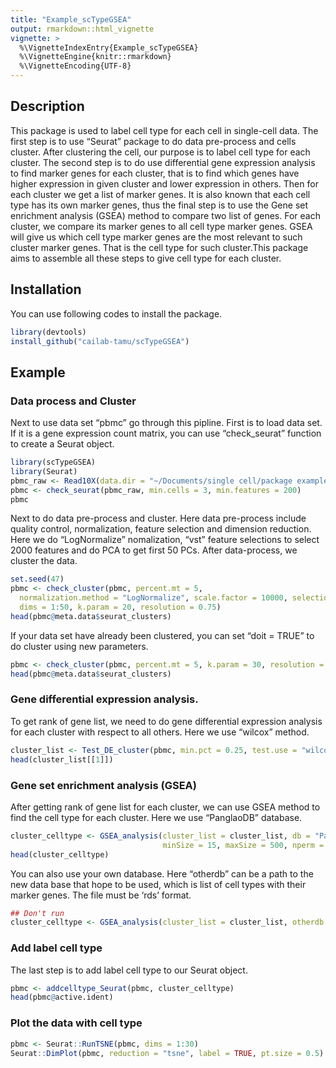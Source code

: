 ```yaml
---
title: "Example_scTypeGSEA"
output: rmarkdown::html_vignette
vignette: >
  %\VignetteIndexEntry{Example_scTypeGSEA}
  %\VignetteEngine{knitr::rmarkdown}
  %\VignetteEncoding{UTF-8}
---
```


## Description

This package is used to label cell type for each cell in single-cell data. The first step is to use “Seurat” package to do data pre-process and cells cluster. After clustering the cell, our purpose is to label cell type for each cluster. The second step is to do use differential gene expression analysis to find marker genes for each cluster, that is to find which genes have higher expression in given cluster and lower expression in others. Then for each cluster we get a list of marker genes. It is also known that each cell type has its own marker genes, thus the final step is to use the Gene set enrichment analysis (GSEA) method to compare two list of genes. For each cluster, we compare its marker genes to all cell type marker genes. GSEA will give us which cell type marker genes are the most relevant to such cluster marker genes. That is the cell type for such cluster.This package aims to assemble all these steps to give cell type for each cluster.

## Installation

You can use following codes to install the package.

```r
library(devtools)
install_github("cailab-tamu/scTypeGSEA")
```

## Example
### Data process and Cluster
Next to use data set "pbmc" go through this pipline. First is to load data set. If it is a gene expression count matrix, you can use "check_seurat" function to create a Seurat object.
```r
library(scTypeGSEA)
library(Seurat)
pbmc_raw <- Read10X(data.dir = "~/Documents/single cell/package example/R package/Seurat/cluster/data set")
pbmc <- check_seurat(pbmc_raw, min.cells = 3, min.features = 200)
pbmc
```
Next to do data pre-process and cluster. Here data pre-process include quality control, normalization, feature selection and dimension reduction. Here we do “LogNormalize” nomalization, "vst" feature selections to select 2000 features and do PCA to get first 50 PCs. After data-process, we cluster the data.
```r
set.seed(47)
pbmc <- check_cluster(pbmc, percent.mt = 5,
  normalization.method = "LogNormalize", scale.factor = 10000, selection.method = "vst", nfeatures = 2000, npcs = 50,
  dims = 1:50, k.param = 20, resolution = 0.75)
head(pbmc@meta.data$seurat_clusters)
```

If your data set have already been clustered, you can set "doit = TRUE" to do cluster using new parameters.
```r
pbmc <- check_cluster(pbmc, percent.mt = 5, k.param = 30, resolution = 0.5, doit = TRUE)
head(pbmc@meta.data$seurat_clusters)
```

### Gene differential expression analysis.
To get rank of gene list, we need to do gene differential expression analysis for each cluster with respect to all others. Here we use "wilcox" method.
```r
cluster_list <- Test_DE_cluster(pbmc, min.pct = 0.25, test.use = "wilcox")
head(cluster_list[[1]])
```

### Gene set enrichment analysis (GSEA)
After getting rank of gene list for each cluster, we can use GSEA method to find the cell type for each cluster. Here we use "PanglaoDB" database.
```r
cluster_celltype <- GSEA_analysis(cluster_list = cluster_list, db = "PanglaoDB_list", 
                                  minSize = 15, maxSize = 500, nperm = 1000)
head(cluster_celltype)
```
You can also use your own database. Here "otherdb" can be a path to the new data base that hope to be used, which is list of cell types with their marker genes. The file must be 'rds' format.
```r
## Don't run
cluster_celltype <- GSEA_analysis(cluster_list = cluster_list, otherdb = "path/to/your/rdsfile")
```

### Add label cell type
The last step is to add label cell type to our Seurat object.
```r
pbmc <- addcelltype_Seurat(pbmc, cluster_celltype)
head(pbmc@active.ident)
```

### Plot the data with cell type

```r
pbmc <- Seurat::RunTSNE(pbmc, dims = 1:30)
Seurat::DimPlot(pbmc, reduction = "tsne", label = TRUE, pt.size = 0.5) + NoLegend()
```
